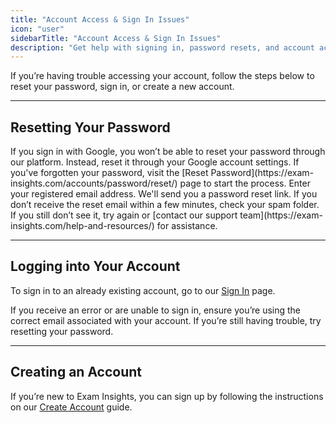 ```yaml
---
title: "Account Access & Sign In Issues"
icon: "user"
sidebarTitle: "Account Access & Sign In Issues"
description: "Get help with signing in, password resets, and account access."
---
```


If you’re having trouble accessing your account, follow the steps below to reset your password, sign in, or create a new account.

***

## Resetting Your Password

<Warning>
  If you sign in with Google, you won’t be able to reset your password through our platform. Instead, reset it through your Google account settings.
</Warning>

<Steps>
  <Step title="Visit our Reset Password Page">
    If you've forgotten your password, visit the [Reset Password](https://exam-insights.com/accounts/password/reset/) page to start the process.
  </Step>

  <Step title="Enter your Details">
    Enter your registered email address. We'll send you a password reset link.
  </Step>

  <Step title="Didn’t Receive the Email?">
    If you don’t receive the reset email within a few minutes, check your spam folder. If you still don’t see it, try again or [contact our support team](https://exam-insights.com/help-and-resources/) for assistance.
  </Step>
</Steps>

***

## Logging into Your Account

To sign in to an already existing account, go to our [Sign In](https://exam-insights.com/accounts/login/) page.

If you receive an error or are unable to sign in, ensure you’re using the correct email associated with your account. If you’re still having trouble, try resetting your password.

***

## Creating an Account

If you’re new to Exam Insights, you can sign up by following the instructions on our [Create Account](/getting_started/create_account) guide.
